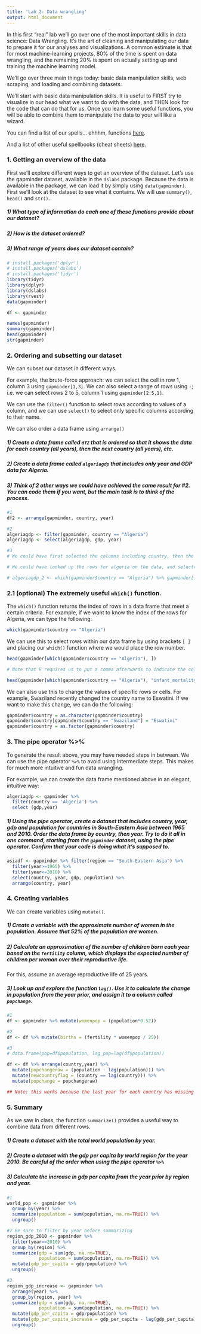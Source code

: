 ```yaml
---
title: 'Lab 2: Data wrangling'
output: html_document
---
```

In this first "real" lab we'll go over one of the most important skills in data science: Data Wrangling. It's the art of cleaning and manipulating our data to prepare it for our analyses and visualizations. A common estimate is that for most machine-learning projects, 80% of the time is spent on data wrangling, and the remaining 20% is spent on actually setting up and training the machine learning model.

We'll go over three main things today: basic data manipulation skills, web scraping, and loading and combining datasets.

We'll start with basic data manipulation skills. It is useful to FIRST try to visualize in our head what we want to do with the data, and THEN look for the code that can do that for us. Once you learn some useful functions, you will be able to combine them to manipulate the data to your will like a wizard.

You can find a list of our spells... ehhhm, functions [here](https://rstudio.com/wp-content/uploads/2015/02/data-wrangling-cheatsheet.pdf).


And a list of other useful spellbooks (cheat sheets) [here](https://rstudio.com/resources/cheatsheets/). 


### 1. Getting an overview of the data
First we'll explore different ways to get an overview of the dataset.
Let's use the gapminder dataset, available in the `dslabs` package. Because the data is available in the package, we can load it by simply using `data(gapminder)`. First we'll look at the dataset to see what it contains. We will use `summary()`, `head()` and `str()`.

##### 1) What type of information do each one of these functions provide about our dataset?

##### 2) How is the dataset ordered?

##### 3) What range of years does our dataset contain?

```r
# install.packages('dplyr')
# install.packages('dslabs')
# install.packages('tidyr')
library(tidyr)
library(dplyr)
library(dslabs)
library(rvest)
data(gapminder)

df <- gapminder

names(gapminder)
summary(gapminder)
head(gapminder)
str(gapminder)
```


### 2. Ordering and subsetting our dataset

We can subset our dataset in different ways.

For example, the brute-force approach: we can select the cell in row 1, column 3 using `gapminder[1,3]`. We can also select a range of rows using `:`; i.e. we can select rows 2 to 5, column 1 using `gapminder[2:5,1]`.

We can use the `filter()` function to select rows according to values of a column, and we can use `select()` to select only specific columns according to their name.

We can also order a data frame using `arrange()`

##### 1) Create a data frame called `df2` that is ordered so that it shows the data for each country (all years), then the next country (all years), etc.

##### 2) Create a data frame called `algeriagdp` that includes only year and GDP data for Algeria.

##### 3) Think of 2 other ways we could have achieved the same result for #2. You can code them if you want, but the main task is to think of the process.

```r
#1
df2 <- arrange(gapminder, country, year)

#2
algeriagdp <- filter(gapminder, country == "Algeria")
algeriagdp <- select(algeriagdp, gdp, year)

#3
# We could have first selected the columns including country, then the rows, then get rid of the country column

# We could have looked up the rows for algeria on the data, and selected those rows using the indexes

# algeriagdp_2 <- which(gapminder$country == "Algeria") %>% gapminder[.,c("gdp", "year")]
```

### 2.1 (optional) The extremely useful `which()` function.

The `which()` function returns the index of rows in a data frame that meet a certain criteria. For example, if we want to know the index of the rows for Algeria, we can type the following:

```r
which(gapminder$country == "Algeria")
```

We can use this to select rows within our data frame by using brackets `[ ]` and placing our `which()` function where we would place the row number.
```r
head(gapminder[which(gapminder$country == "Algeria"), ])

# Note that R requires us to put a comma afterwards to indicate the column numbers. We can leave it blank to indicate we want all columns. We can also indicate the columns we want, either using the column number or by putting the column name in brackets, e.g. "infant_mortality"

head(gapminder[which(gapminder$country == "Algeria"), "infant_mortality"])
```

We can also use this to change the values of specific rows or cells. For example, Swaziland recently changed the country name to Eswatini. If we want to make this change, we can do the following:

```r
gapminder$country = as.character(gapminder$country)
gapminder$country[gapminder$country == "Swaziland"] = "Eswatini"
gapminder$country = as.factor(gapminder$country)
```



### 3. The pipe operator %>%

To generate the result above, you may have needed steps in between. We can use the pipe operator `%>%` to avoid using intermediate steps. This makes for much more intuitive and fun data wrangling.

For example, we can create the data frame mentioned above in an elegant, intuitive way:
```r
algeriagdp <- gapminder %>% 
  filter(country == 'Algeria') %>% 
  select (gdp,year)
```

##### 1) Using the pipe operator, create a dataset that includes country, year, gdp and population for countries in South-Eastern Asia between 1965 and 2010. Order the data frame by country, then year. Try to do it all in one command, starting from the `gapminder` dataset, using the pipe operator. Confirm that your code is doing what it's supposed to.

```r
asiadf <- gapminder %>% filter(region == "South-Eastern Asia") %>%
  filter(year>=1965) %>% 
  filter(year<=2010) %>% 
  select(country, year, gdp, population) %>% 
  arrange(country, year)
```

### 4. Creating variables

We can create variables using `mutate()`.

##### 1) Create a variable with the approximate number of women in the population. Assume that 52% of the population are women.

##### 2) Calculate an approximation of the number of children born each year based on the `fertility` column, which displays the expected number of children per woman over their reproductive life.
For this, assume an average reproductive life of 25 years.

##### 3) Look up and explore the function `lag()`. Use it to calculate the change in population from the year prior, and assign it to a column called `popchange`.

```r
#1
df <- gapminder %>% mutate(womenpop = (population*0.52))

#2
df <- df %>% mutate(births = (fertility * womenpop / 25))

#3
# data.frame(pop=df$population, lag_pop=lag(df$population))

df <- df %>% arrange(country,year) %>% 
  mutate(popchangeraw = (population - lag(population))) %>% 
  mutate(newcountryflag = (country == lag(country))) %>% 
  mutate(popchange = popchangeraw)

## Note: this works because the last year for each country has missing population. If this was not the case, we would need to deal with the fact that, when the country changes (when we start calculations for the next country), there is a new (correct) baseline for the change in population. In other words, we are making sure we are using the same country when making the calculation each time. We didn't group by country here so the lag function doesn't know when the calculations for a new country start/end and will just use the previous row to calculate the value for the current row, regardless of country. The flag here makes sure we are calculating the change in population within the same country and not across countries. Because of the data structure here (the last year for each country has NA for population), the flag isn't actually needed. But, if we had that data available, we would need the flag.
```


### 5. Summary

As we saw in class, the function `summarize()` provides a useful way to combine data from different rows.

##### 1) Create a dataset with the total world population by year.

##### 2) Create a dataset with the gdp per capita by world region for the year 2010. Be careful of the order when using the pipe operator `%>%`

##### 3) Calculate the increase in gdp per capita from the year prior by region and year.


```r
#1 
world_pop <- gapminder %>% 
  group_by(year) %>% 
  summarize(population = sum(population, na.rm=TRUE)) %>%
  ungroup()

#2 Be sure to filter by year before summarizing
region_gdp_2010 <- gapminder %>% 
  filter(year==2010) %>% 
  group_by(region) %>%
  summarize(gdp = sum(gdp, na.rm=TRUE), 
            population = sum(population, na.rm=TRUE)) %>%
  mutate(gdp_per_capita = gdp/population) %>%
  ungroup()

#3 
region_gdp_increase <- gapminder %>% 
  arrange(year) %>%
  group_by(region, year) %>%
  summarize(gdp = sum(gdp, na.rm=TRUE), 
            population = sum(population, na.rm=TRUE)) %>%
  mutate(gdp_per_capita = gdp/population) %>%
  mutate(gdp_per_capita_increase = gdp_per_capita - lag(gdp_per_capita)) %>%
  ungroup()
```


